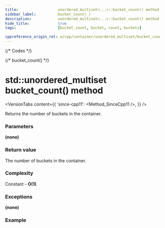 ```yaml
---
title:					unordered_multiset<...>::bucket_count() method
sidebar_label:			bucket_count( )
description:			unordered_multiset<...>::bucket_count() method C++ documentation
hide_title:				true
tags:					[bucket_count, bucket, count, buckets]

cppreference_origin_rel: w/cpp/container/unordered_multiset/bucket_count
---
```



{/* Codes */}

{/* bucket_count() */}

# std::unordered_multiset bucket_count() method

<VersionTabs content={{
    'since-cpp11': <Method_SinceCpp11 />,
    }} />

Returns the number of buckets in the container.

### Parameters

**(none)**

### Return value

The number of buckets in the container.

### Complexity

Constant - **O(1)**.

### Exceptions

**(none)**

### Example

<ImproveSection />
